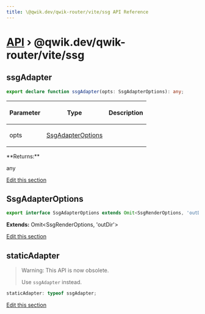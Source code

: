 ```yaml
---
title: \@qwik.dev/qwik-router/vite/ssg API Reference
---
```


# [API](/api) &rsaquo; @qwik.dev/qwik-router/vite/ssg

## ssgAdapter

```typescript
export declare function ssgAdapter(opts: SsgAdapterOptions): any;
```

<table><thead><tr><th>

Parameter

</th><th>

Type

</th><th>

Description

</th></tr></thead>
<tbody><tr><td>

opts

</td><td>

[SsgAdapterOptions](#ssgadapteroptions)

</td><td>

</td></tr>
</tbody></table>
**Returns:**

any

[Edit this section](https://github.com/QwikDev/qwik/tree/main/packages/qwik-router/src/adapters/ssg/vite/index.ts)

## SsgAdapterOptions

```typescript
export interface SsgAdapterOptions extends Omit<SsgRenderOptions, 'outDir'>
```

**Extends:** Omit&lt;SsgRenderOptions, 'outDir'&gt;

[Edit this section](https://github.com/QwikDev/qwik/tree/main/packages/qwik-router/src/adapters/ssg/vite/index.ts)

## staticAdapter

> Warning: This API is now obsolete.
>
> Use `ssgAdapter` instead.

```typescript
staticAdapter: typeof ssgAdapter;
```

[Edit this section](https://github.com/QwikDev/qwik/tree/main/packages/qwik-router/src/adapters/ssg/vite/index.ts)
